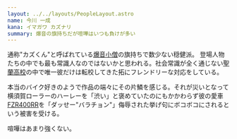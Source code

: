 ```yaml
---
layout: ../../layouts/PeopleLayout.astro
name: 今川 一成
kana: イマガワ カズナリ
summary: 爆音の旗持ちだが喧嘩はいつも負けが多い
---
```

通称"カズくん"と呼ばれている[爆音小僧](/teams/bakuon)の旗持ちで数少ない穏健派。
登場人物たちの中でも最も常識人なのではないかと思われる。社会常識が全く通じない[聖蘭高校](/orgs/seiran)の中で唯一彼だけは転校してきた拓にフレンドリーな対応をしている。

本当のバイク好きのようで作品の端々にその片鱗を感じる。それが災いとなって横須賀ローラーのハーレーを「渋い」と褒めていたのにもかかわらず彼の愛車[FZR400RR](/bikes/FZR400RR)を「ダッせー"バラチョン"」侮辱された挙げ句にボコボコにされるという被害を受ける。

喧嘩はあまり強くない。
